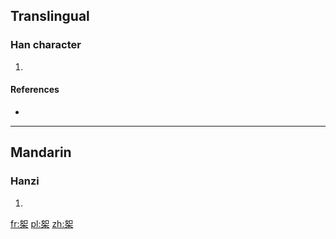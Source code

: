 ==Translingual==

===Han character===
{{Han char|rn=75|rad=木|as=06|sn=10|four=|canj=女口木 (VRD)}}

# {{defn|Han|sort=木06}}

====References====
* {{Han ref|kx=0525.080|dkj=14761|hdz=21208.060|uh=6847|ud=26695}}

----

==Mandarin==

===Hanzi===
{{cmn-hanzi|pin=[[ān]] ([[an1]]), [[rú]] ([[ru2]])|wg=an<sup>1</sup>, ju<sup>2</sup>}}

# {{defn|lang=cmn|sort=木06}}

[[fr:桇]]
[[pl:桇]]
[[zh:桇]]